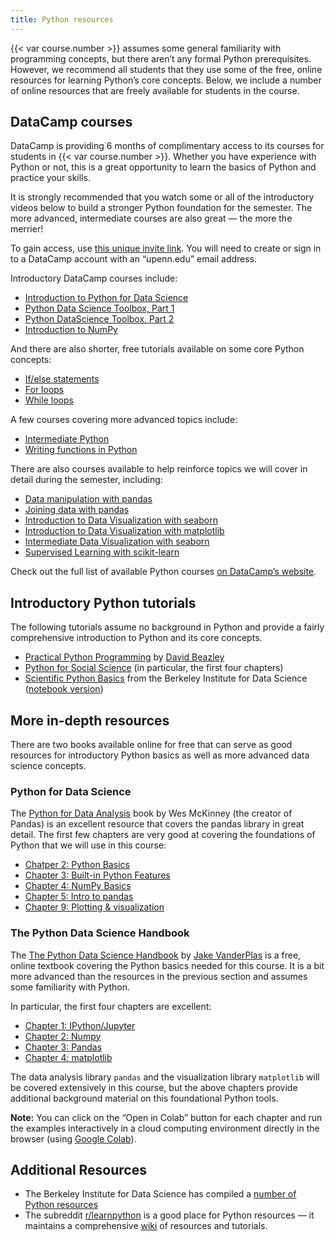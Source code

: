 ```yaml
---
title: Python resources
---
```


{{< var course.number >}} assumes some general familiarity with programming 
concepts, but there aren't any formal Python prerequisites. However, we
recommend all students that they use some of the free, online resources
for learning Python's core concepts. Below, we include a number of online 
resources that are freely available for students in the course.

## DataCamp courses

DataCamp is providing 6 months of complimentary access to its courses for students 
in {{< var course.number >}}. Whether you have experience with Python or not, this is 
a great opportunity to learn the basics of Python and practice your skills. 

It is strongly recommended that you watch some or all of the introductory videos below 
to build a stronger Python foundation for the semester. The more advanced, 
intermediate courses are also great — the more the merrier!

::: {.callout-important}
To gain access, use [this unique invite link](https://www.datacamp.com/groups/shared_links/373f34169485d7eee55928c9fe0cdc3b676a5264eb6578ad62d5603eb631dce0). You will 
need to create or sign in to a DataCamp account with an "upenn.edu" email address.
:::

Introductory DataCamp courses include:

- [Introduction to Python for Data Science](https://www.datacamp.com/courses/intro-to-python-for-data-science)
- [Python Data Science Toolbox, Part 1](https://www.datacamp.com/courses/python-data-science-toolbox-part-1)
- [Python DataScience Toolbox, Part 2](https://www.datacamp.com/courses/python-data-science-toolbox-part-2)
- [Introduction to NumPy](https://www.datacamp.com/courses/introduction-to-numpy)



And there are also shorter, free tutorials available on some core Python concepts:

- [If/else statements](https://www.datacamp.com/tutorial/elif-statements-python)
- [For loops](https://www.datacamp.com/tutorial/for-loops-in-python)
- [While loops](https://www.datacamp.com/tutorial/python-while-loop)


A few courses covering more advanced topics include:

- [Intermediate Python](https://www.datacamp.com/courses/intermediate-python)
- [Writing functions in Python](https://www.datacamp.com/courses/writing-functions-in-python)

There are also courses available to help reinforce topics we will cover in detail
during the semester, including:

- [Data manipulation with pandas](https://www.datacamp.com/courses/data-manipulation-with-pandas)
- [Joining data with pandas](https://www.datacamp.com/courses/joining-data-with-pandas)
- [Introduction to Data Visualization with seaborn](https://www.datacamp.com/courses/introduction-to-data-visualization-with-seaborn)
- [Introduction to Data Visualization with matplotlib](https://www.datacamp.com/courses/introduction-to-data-visualization-with-matplotlib)
- [Intermediate Data Visualization with seaborn](https://www.datacamp.com/courses/intermediate-data-visualization-with-seaborn)
- [Supervised Learning with scikit-learn](https://www.datacamp.com/courses/supervised-learning-with-scikit-learn)


:::{.callout-tip}
Check out the full list of available Python courses [on DataCamp's website](https://www.datacamp.com/search?q=&tab=courses&facets%5Btechnology%5D%5B%5D=Python).
::: 


## Introductory Python tutorials

The following tutorials assume no background in Python and provide a fairly comprehensive introduction to Python and its core concepts.

- [Practical Python Programming](https://dabeaz-course.github.io/practical-python/Notes/Contents.html) by [David Beazley](https://twitter.com/dabeaz)
- [Python for Social Science](https://gawron.sdsu.edu/python_for_ss/course_core/book_draft/index.html) (in particular, the first four chapters)
- [Scientific Python Basics](https://bids.github.io/2016-01-14-berkeley/python/00-python-intro.html) from the Berkeley Institute for Data Science ([notebook version](https://bids.github.io/2016-01-14-berkeley/python/00-python-intro.ipynb))

## More in-depth resources

There are two books available online for free that can serve as good resources for introductory Python basics as 
well as more advanced data science concepts.

### Python for Data Science

The [Python for Data Analysis](https://wesmckinney.com/book/) book by Wes McKinney (the creator of Pandas)
is an excellent resource that covers the pandas library in great detail. The first 
few chapters are very good at covering the foundations of Python that we will use in this course:

- [Chatper 2: Python Basics](https://wesmckinney.com/book/python-basics)
- [Chapter 3: Built-in Python Features](https://wesmckinney.com/book/python-builtin)
- [Chapter 4: NumPy Basics](https://wesmckinney.com/book/numpy-basics)
- [Chapter 5: Intro to pandas](https://wesmckinney.com/book/pandas-basics)
- [Chapter 9: Plotting & visualization](https://wesmckinney.com/book/plotting-and-visualization)


### The Python Data Science Handbook
The [The Python Data Science Handbook](https://jakevdp.github.io/PythonDataScienceHandbook/) by [Jake VanderPlas](https://twitter.com/jakevdp) is a free, online textbook covering the Python basics needed for this course. It is a bit more advanced than the resources in the
previous section and assumes some familiarity with Python.

In particular, the first four chapters are excellent:

- [Chapter 1: IPython/Jupyter](https://jakevdp.github.io/PythonDataScienceHandbook/01.00-ipython-beyond-normal-python.html)
- [Chapter 2: Numpy](https://jakevdp.github.io/PythonDataScienceHandbook/02.00-introduction-to-numpy.html)
- [Chapter 3: Pandas](https://jakevdp.github.io/PythonDataScienceHandbook/03.00-introduction-to-pandas.html)
- [Chapter 4: matplotlib](https://jakevdp.github.io/PythonDataScienceHandbook/04.00-introduction-to-matplotlib.html)

The data analysis library `pandas` and the visualization library `matplotlib` will be covered extensively in this course, but the above chapters provide additional background material on this foundational Python tools.

**Note:** You can click on the "Open in Colab" button for each chapter and run the examples interactively in a cloud computing environment directly in the browser (using [Google Colab](https://colab.research.google.com)).

## Additional Resources

- The Berkeley Institute for Data Science has compiled a [number of Python resources](http://python.berkeley.edu/resources/)
- The subreddit [r/learnpython](https://www.reddit.com/r/learnpython) is a good place for Python resources — it maintains a comprehensive [wiki](https://www.reddit.com/r/learnpython/wiki/index) of resources and tutorials.
